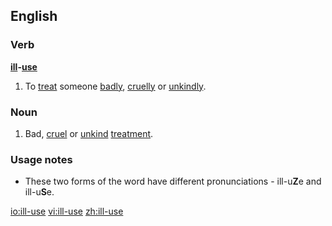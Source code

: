 ==English==

{{rfap}}

===Verb===
'''[[ill]]-[[use]]'''

# To [[treat]] someone [[badly]], [[cruelly]] or [[unkindly]].

===Noun===
{{en-noun|-}}

# Bad, [[cruel]] or [[unkind]] [[treatment]].

===Usage notes===
*These two forms of the word have different pronunciations - ill-u'''Z'''e and ill-u'''S'''e.

[[io:ill-use]]
[[vi:ill-use]]
[[zh:ill-use]]